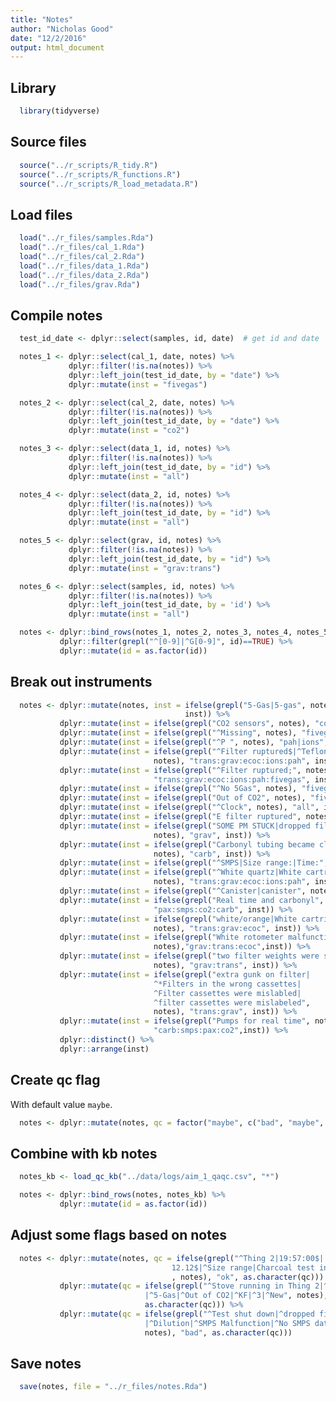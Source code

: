 ```yaml
---
title: "Notes"
author: "Nicholas Good"
date: "12/2/2016"
output: html_document
---
```


## Library

```r
  library(tidyverse)
```

## Source files

```r
  source("../r_scripts/R_tidy.R")
  source("../r_scripts/R_functions.R")
  source("../r_scripts/R_load_metadata.R")
```

## Load files

```r
  load("../r_files/samples.Rda")
  load("../r_files/cal_1.Rda")
  load("../r_files/cal_2.Rda")
  load("../r_files/data_1.Rda")
  load("../r_files/data_2.Rda")
  load("../r_files/grav.Rda")
```

## Compile notes

```r
  test_id_date <- dplyr::select(samples, id, date)  # get id and date

  notes_1 <- dplyr::select(cal_1, date, notes) %>%
             dplyr::filter(!is.na(notes)) %>%
             dplyr::left_join(test_id_date, by = "date") %>%
             dplyr::mutate(inst = "fivegas")

  notes_2 <- dplyr::select(cal_2, date, notes) %>%
             dplyr::filter(!is.na(notes)) %>%
             dplyr::left_join(test_id_date, by = "date") %>%
             dplyr::mutate(inst = "co2")

  notes_3 <- dplyr::select(data_1, id, notes) %>%
             dplyr::filter(!is.na(notes)) %>%
             dplyr::left_join(test_id_date, by = "id") %>%
             dplyr::mutate(inst = "all")

  notes_4 <- dplyr::select(data_2, id, notes) %>%
             dplyr::filter(!is.na(notes)) %>%
             dplyr::left_join(test_id_date, by = "id") %>%
             dplyr::mutate(inst = "all")

  notes_5 <- dplyr::select(grav, id, notes) %>%
             dplyr::filter(!is.na(notes)) %>%
             dplyr::left_join(test_id_date, by = "id") %>%
             dplyr::mutate(inst = "grav:trans")

  notes_6 <- dplyr::select(samples, id, notes) %>%
             dplyr::filter(!is.na(notes)) %>%
             dplyr::left_join(test_id_date, by = 'id') %>%
             dplyr::mutate(inst = "all")

  notes <- dplyr::bind_rows(notes_1, notes_2, notes_3, notes_4, notes_5, notes_6) %>%
           dplyr::filter(grepl("^[0-9]|^G[0-9]", id)==TRUE) %>%
           dplyr::mutate(id = as.factor(id))
```

## Break out instruments

```r
  notes <- dplyr::mutate(notes, inst = ifelse(grepl("5-Gas|5-gas", notes), "fivegas",
                                       inst)) %>%
           dplyr::mutate(inst = ifelse(grepl("CO2 sensors", notes), "co2", inst)) %>%
           dplyr::mutate(inst = ifelse(grepl("^Missing", notes), "fivegas:smps", inst)) %>%
           dplyr::mutate(inst = ifelse(grepl("^P ", notes), "pah|ions", inst)) %>%
           dplyr::mutate(inst = ifelse(grepl("^Filter ruptured$|^Teflon|^Flow dropped",
                                notes), "trans:grav:ecoc:ions:pah", inst)) %>%
           dplyr::mutate(inst = ifelse(grepl("^Filter ruptured;", notes),
                                "trans:grav:ecoc:ions:pah:fivegas", inst)) %>%
           dplyr::mutate(inst = ifelse(grepl("^No 5Gas", notes), "fivegas:carb", inst)) %>%
           dplyr::mutate(inst = ifelse(grepl("Out of CO2", notes), "fivegas:co2", inst)) %>%
           dplyr::mutate(inst = ifelse(grepl("^Clock", notes), "all", inst)) %>%
           dplyr::mutate(inst = ifelse(grepl("E filter ruptured", notes), "smps:ecoc", inst)) %>%
           dplyr::mutate(inst = ifelse(grepl("SOME PM STUCK|dropped filter",
                                notes), "grav", inst)) %>%
           dplyr::mutate(inst = ifelse(grepl("Carbonyl tubing became clogged",
                                notes), "carb", inst)) %>%
           dplyr::mutate(inst = ifelse(grepl("^SMPS|Size range:|Time:", notes), "smps", inst)) %>%
           dplyr::mutate(inst = ifelse(grepl("^White quartz|White cartridge flow",
                                notes), "trans:grav:ecoc:ions:pah", inst)) %>%
           dplyr::mutate(inst = ifelse(grepl("^Canister|canister", notes), "voc", inst)) %>%
           dplyr::mutate(inst = ifelse(grepl("Real time and carbonyl", notes),
                                "pax:smps:co2:carb", inst)) %>%
           dplyr::mutate(inst = ifelse(grepl("white/orange|White cartridge clogged",
                                notes), "trans:grav:ecoc", inst)) %>%
           dplyr::mutate(inst = ifelse(grepl("White rotometer malfunctioned during test",
                                notes),"grav:trans:ecoc",inst)) %>%
           dplyr::mutate(inst = ifelse(grepl("two filter weights were switched",
                                notes), "grav:trans", inst)) %>%
           dplyr::mutate(inst = ifelse(grepl("extra gunk on filter|
                                ^*Filters in the wrong cassettes|
                                ^Filter cassettes were mislabled|
                                ^filter cassettes were mislabeled",
                                notes), "trans:grav", inst)) %>%
           dplyr::mutate(inst = ifelse(grepl("Pumps for real time", notes),
                                "carb:smps:pax:co2",inst)) %>%
           dplyr::distinct() %>%
           dplyr::arrange(inst)
```

## Create qc flag

With default value `maybe`.

```r
  notes <- dplyr::mutate(notes, qc = factor("maybe", c("bad", "maybe", "ok")))
```

## Combine with kb notes

```r
  notes_kb <- load_qc_kb("../data/logs/aim_1_qaqc.csv", "*")

  notes <- dplyr::bind_rows(notes, notes_kb) %>%
           dplyr::mutate(id = as.factor(id))
```

## Adjust some flags based on notes

```r
  notes <- dplyr::mutate(notes, qc = ifelse(grepl("^Thing 2|19:57:00$|
                                    12.12$|^Size range|Charcoal test in Thing 2|Charcoal test running"
                                    , notes), "ok", as.character(qc))) %>%
           dplyr::mutate(qc = ifelse(grepl("^Stove running in Thing 2|^Bleed|^CO2
                              |^5-Gas|^Out of CO2|^KF|^3|^New", notes), "ok",
                              as.character(qc))) %>%
           dplyr::mutate(qc = ifelse(grepl("^Test shut down|^dropped filter
                              |^Dilution|^SMPS Malfunction|^No SMPS data.|^No 5-gas",
                              notes), "bad", as.character(qc)))
```

## Save notes

```r
  save(notes, file = "../r_files/notes.Rda")
```
